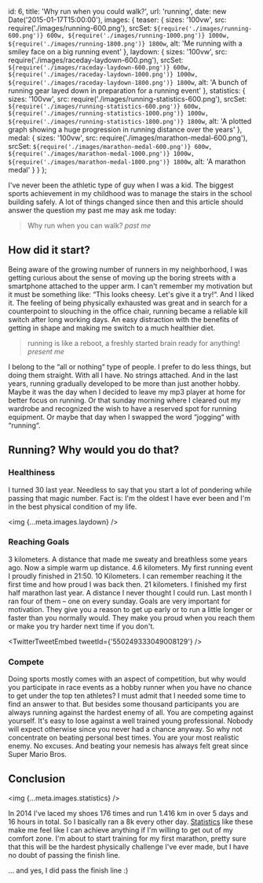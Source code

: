 
  id: 6,
  title: 'Why run when you could walk?',
  url: 'running',
  date: new Date('2015-01-17T15:00:00'),
  images: {
    teaser: {
      sizes: '100vw',
      src: require('./images/running-600.png'),
      srcSet: `${require('./images/running-600.png')} 600w, ${require('./images/running-1000.png')} 1000w, ${require('./images/running-1800.png')} 1800w`,
      alt: 'Me running with a smiley face on a big running event'
    },
    laydown: {
      sizes: '100vw',
      src: require('./images/raceday-laydown-600.png'),
      srcSet: `${require('./images/raceday-laydown-600.png')} 600w, ${require('./images/raceday-laydown-1000.png')} 1000w, ${require('./images/raceday-laydown-1800.png')} 1800w`,
      alt:
        'A bunch of running gear layed down in preparation for a running event'
    },
    statistics: {
      sizes: '100vw',
      src: require('./images/running-statistics-600.png'),
      srcSet: `${require('./images/running-statistics-600.png')} 600w, ${require('./images/running-statistics-1000.png')} 1000w, ${require('./images/running-statistics-1800.png')} 1800w`,
      alt:
        'A plotted graph showing a huge progression in running distance over the years'
    },
    medal: {
      sizes: '100vw',
      src: require('./images/marathon-medal-600.png'),
      srcSet: `${require('./images/marathon-medal-600.png')} 600w, ${require('./images/marathon-medal-1000.png')} 1000w, ${require('./images/marathon-medal-1800.png')} 1800w`,
      alt: 'A marathon medal'
    }
  }
};

I've never been the athletic type of guy when I was a kid. The biggest sports achievement in my childhood was to manage the stairs in the school building safely. A lot of things changed since then and this article should answer the question my past me may ask me today:

> Why run when you can walk? <cite>past me</cite>

## How did it start?

Being aware of the growing number of runners in my neighborhood, I was getting curious about the sense of moving up the boring streets with a smartphone attached to the upper arm. I can't remember my motivation but it must be something like: “This looks cheesy. Let's give it a try!“. And I liked it. The feeling of being physically exhausted was great and in search for a counterpoint to slouching in the office chair, running became a reliable kill switch after long working days. An easy distraction with the benefits of getting in shape and making me switch to a much healthier diet.

> running is like a reboot, a freshly started brain ready for anything! <cite>present me</cite>

I belong to the “all or nothing“ type of people. I prefer to do less things, but doing them straight. With all I have. No strings attached. And in the last years, running gradually developed to be more than just another hobby. Maybe it was the day when I decided to leave my mp3 player at home for better focus on running. Or that sunday morning where I cleared out my wardrobe and recognized the wish to have a reserved spot for running equipment. Or maybe that day when I swapped the word “jogging“ with “running“.

## Running? Why would you do that?

### Healthiness

I turned 30 last year. Needless to say that you start a lot of pondering while passing that magic number. Fact is: I'm the oldest I have ever been and I'm in the best physical condition of my life.

<img {...meta.images.laydown} />

### Reaching Goals

3 kilometers. A distance that made me sweaty and breathless some years ago. Now a simple warm up distance. 4.6 kilometers. My first running event I proudly finished in 21:50. 10 Kilometers. I can remember reaching it the first time and how proud I was back then. 21 kilometers. I finished my first half marathon last year. A distance I never thought I could run. Last month I ran four of them – one on every sunday. Goals are very important for motivation. They give you a reason to get up early or to run a little longer or faster than you normally would. They make you proud when you reach them or make you try harder next time if you don't.

<TwitterTweetEmbed tweetId={'550249333049008129'} />

### Compete

Doing sports mostly comes with an aspect of competition, but why would you participate in race events as a hobby runner when you have no chance to get under the top ten athletes? I must admit that I needed some time to find an answer to that. But besides some thousand participants you are always running against the hardest enemy of all. You are competing against yourself. It's easy to lose against a well trained young professional. Nobody will expect otherwise since you never had a chance anyway. So why not concentrate on beating personal best times. You are your most realistic enemy. No excuses. And beating your nemesis has always felt great since Super Mario Bros.

## Conclusion

<img {...meta.images.statistics} />

In 2014 I've laced my shoes 176 times and run 1.416 km in over 5 days and 16 hours in total. So I basically ran a 8k every other day. [Statistics](https://www.strava.com/athletes/3952530) like these make me feel like I can achieve anything if I'm willing to get out of my comfort zone. I'm about to start training for my first marathon, pretty sure that this will be the hardest physically challenge I've ever made, but I have no doubt of passing the finish line.

<Updated in="April 2015">
  … and yes, I did pass the finish line :) <img {...meta.images.medal} />
</Updated>
